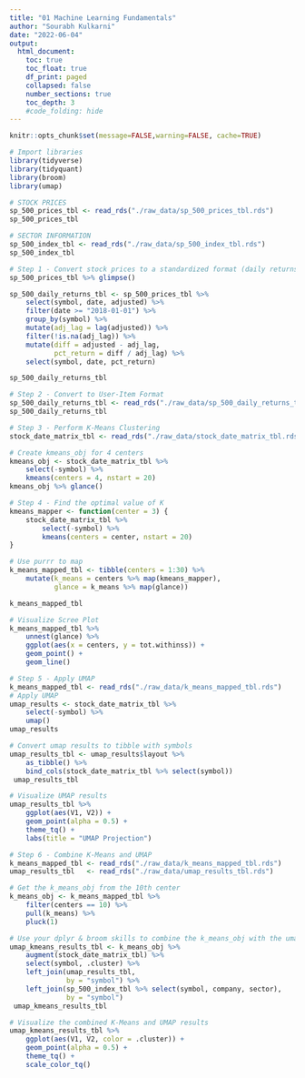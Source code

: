 ```yaml
---
title: "01 Machine Learning Fundamentals"
author: "Sourabh Kulkarni"
date: "2022-06-04"
output:
  html_document:
    toc: true
    toc_float: true
    df_print: paged
    collapsed: false
    number_sections: true
    toc_depth: 3
    #code_folding: hide
---
```


```r
knitr::opts_chunk$set(message=FALSE,warning=FALSE, cache=TRUE)
```

```r
# Import libraries
library(tidyverse)
library(tidyquant)
library(broom)
library(umap)
```

```r
# STOCK PRICES
sp_500_prices_tbl <- read_rds("./raw_data/sp_500_prices_tbl.rds")
sp_500_prices_tbl

# SECTOR INFORMATION
sp_500_index_tbl <- read_rds("./raw_data/sp_500_index_tbl.rds")
sp_500_index_tbl
```

```r
# Step 1 - Convert stock prices to a standardized format (daily returns)
sp_500_prices_tbl %>% glimpse()

sp_500_daily_returns_tbl <- sp_500_prices_tbl %>% 
    select(symbol, date, adjusted) %>%          
    filter(date >= "2018-01-01") %>%            
    group_by(symbol) %>% 
    mutate(adj_lag = lag(adjusted)) %>% 
    filter(!is.na(adj_lag)) %>% 
    mutate(diff = adjusted - adj_lag,
           pct_return = diff / adj_lag) %>% 
    select(symbol, date, pct_return)

sp_500_daily_returns_tbl
```


```r
# Step 2 - Convert to User-Item Format
sp_500_daily_returns_tbl <- read_rds("./raw_data/sp_500_daily_returns_tbl.rds")
sp_500_daily_returns_tbl
```
```r
# Step 3 - Perform K-Means Clustering
stock_date_matrix_tbl <- read_rds("./raw_data/stock_date_matrix_tbl.rds")

# Create kmeans_obj for 4 centers
kmeans_obj <- stock_date_matrix_tbl %>% 
    select(-symbol) %>% 
    kmeans(centers = 4, nstart = 20)
kmeans_obj %>% glance()
```


```r
# Step 4 - Find the optimal value of K
kmeans_mapper <- function(center = 3) {
    stock_date_matrix_tbl %>%
        select(-symbol) %>%
        kmeans(centers = center, nstart = 20)
}
```

```r
# Use purrr to map
k_means_mapped_tbl <- tibble(centers = 1:30) %>% 
    mutate(k_means = centers %>% map(kmeans_mapper),
           glance = k_means %>% map(glance))

k_means_mapped_tbl 
```

```r
# Visualize Scree Plot
k_means_mapped_tbl %>% 
    unnest(glance) %>% 
    ggplot(aes(x = centers, y = tot.withinss)) +
    geom_point() +
    geom_line()
```


```r
# Step 5 - Apply UMAP
k_means_mapped_tbl <- read_rds("./raw_data/k_means_mapped_tbl.rds")
# Apply UMAP
umap_results <- stock_date_matrix_tbl %>% 
    select(-symbol) %>% 
    umap() 
umap_results 
```

```r
# Convert umap results to tibble with symbols
umap_results_tbl <- umap_results$layout %>%
    as_tibble() %>%
    bind_cols(stock_date_matrix_tbl %>% select(symbol))
 umap_results_tbl
```

```r
# Visualize UMAP results
umap_results_tbl %>% 
    ggplot(aes(V1, V2)) +
    geom_point(alpha = 0.5) +
    theme_tq() +
    labs(title = "UMAP Projection")
```


```r
# Step 6 - Combine K-Means and UMAP
k_means_mapped_tbl <- read_rds("./raw_data/k_means_mapped_tbl.rds")
umap_results_tbl   <- read_rds("./raw_data/umap_results_tbl.rds")
```

```r
# Get the k_means_obj from the 10th center
k_means_obj <- k_means_mapped_tbl %>% 
    filter(centers == 10) %>% 
    pull(k_means) %>% 
    pluck(1)
```

```r
# Use your dplyr & broom skills to combine the k_means_obj with the umap_results_tbl
umap_kmeans_results_tbl <- k_means_obj %>%
    augment(stock_date_matrix_tbl) %>%
    select(symbol, .cluster) %>%
    left_join(umap_results_tbl,
              by = "symbol") %>%
    left_join(sp_500_index_tbl %>% select(symbol, company, sector),
              by = "symbol")
 umap_kmeans_results_tbl 
```

```r
# Visualize the combined K-Means and UMAP results
umap_kmeans_results_tbl %>% 
    ggplot(aes(V1, V2, color = .cluster)) +
    geom_point(alpha = 0.5) +
    theme_tq() +
    scale_color_tq()
```